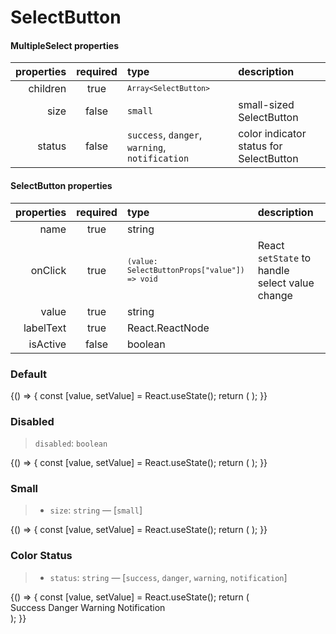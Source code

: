 
<Meta title="Forms/SelectButton" component={MultipleSelect} />

# SelectButton

#### MultipleSelect properties

| properties | required | type                                                                                       | description                             |
| ---------: | :------: | :----------------------------------------------------------------------------------------- | :-------------------------------------- |
|   children |   true   | <code>`Array<SelectButton>`</code>                                                         |                                         |
|       size |  false   | `small`                                                                                    | small-sized SelectButton                |
|     status |  false   | <code>success</code>, <code>danger</code>, <code>warning</code>, <code>notification</code> | color indicator status for SelectButton |

#### SelectButton properties

| properties | required | type                                                       | description                                    |
| ---------: | :------: | :--------------------------------------------------------- | :--------------------------------------------- |
|       name |   true   | string                                                     |                                                |
|    onClick |   true   | <code>`(value: SelectButtonProps["value"]) => void`</code> | React `setState` to handle select value change |
|      value |   true   | string                                                     |                                                |
|  labelText |   true   | React.ReactNode                                            |                                                |
|   isActive |  false   | boolean                                                    |                                                |

### Default

<Canvas>
  <Story name="default">
    {() => {
      const [value, setValue] = React.useState();
      return (
        <MultipleSelect>
          <SelectButton
            name="button1"
            value="button1"
            labelText="Button 1"
            onClick={setValue}
            isActive={value === "button1"}
          />
          <SelectButton
            name="button2"
            value="button2"
            labelText="Button 2"
            onClick={setValue}
            isActive={value === "button2"}
          />
          <SelectButton
            name="button3"
            value="button3"
            labelText="Button 3"
            onClick={setValue}
            isActive={value === "button3"}
          />
        </MultipleSelect>
      );
    }}
  </Story>
</Canvas>

### Disabled

> `disabled`: `boolean`

<Canvas>
  <Story name="disabled">
    {() => {
      const [value, setValue] = React.useState();
      return (
        <MultipleSelect>
          <SelectButton
            name="button1"
            value="button1"
            labelText="Disabled"
            onClick={setValue}
            isActive={value === "button1"}
            disabled
          />
          <SelectButton
            name="button2"
            value="button2"
            labelText="Button 2"
            onClick={setValue}
            isActive={value === "button2"}
          />
          <SelectButton
            name="button3"
            value="button3"
            labelText="Button 3"
            onClick={setValue}
            isActive={value === "button3"}
          />
        </MultipleSelect>
      );
    }}
  </Story>
</Canvas>

### Small

> - `size`: `string` — [`small`]

<Canvas>
  <Story name="small">
    {() => {
      const [value, setValue] = React.useState();
      return (
        <MultipleSelect size="small">
          <SelectButton
            name="button1"
            value="button1"
            labelText="Button 1"
            onClick={setValue}
            isActive={value === "button1"}
          />
          <SelectButton
            name="button2"
            value="button2"
            labelText="Button 2"
            onClick={setValue}
            isActive={value === "button2"}
          />
          <SelectButton
            name="button3"
            value="button3"
            labelText="Button 3"
            onClick={setValue}
            isActive={value === "button3"}
          />
        </MultipleSelect>
      );
    }}
  </Story>
</Canvas>

### Color Status

> - `status`: `string` — [`success`, `danger`, `warning`, `notification`]

<Canvas>
  <Story name="status">
    {() => {
      const [value, setValue] = React.useState();
      return (
        <div>
          <Text>Success</Text>
          <MultipleSelect status="success">
            <SelectButton
              name="button1"
              value="button1"
              labelText="Button 1"
              onClick={setValue}
              isActive={value === "button1"}
            />
            <SelectButton
              name="button2"
              value="button2"
              labelText="Button 2"
              onClick={setValue}
              isActive={value === "button2"}
            />
            <SelectButton
              name="button3"
              value="button3"
              labelText="Button 3"
              onClick={setValue}
              isActive={value === "button3"}
            />
          </MultipleSelect>
          <Text marginTop="1rem">Danger</Text>
          <MultipleSelect status="danger">
            <SelectButton
              name="danger-button1"
              value="danger-button1"
              labelText="Button 1"
              onClick={setValue}
              isActive={value === "danger-button1"}
            />
            <SelectButton
              name="danger-button2"
              value="danger-button2"
              labelText="Button 2"
              onClick={setValue}
              isActive={value === "danger-button2"}
            />
            <SelectButton
              name="danger-button3"
              value="danger-button3"
              labelText="Button 3"
              onClick={setValue}
              isActive={value === "danger-button3"}
            />
          </MultipleSelect>
          <Text marginTop="1rem">Warning</Text>
          <MultipleSelect status="warning">
            <SelectButton
              name="warning-button1"
              value="warning-button1"
              labelText="Button 1"
              onClick={setValue}
              isActive={value === "warning-button1"}
            />
            <SelectButton
              name="warning-button2"
              value="warning-button2"
              labelText="Button 2"
              onClick={setValue}
              isActive={value === "warning-button2"}
            />
            <SelectButton
              name="warning-button3"
              value="warning-button3"
              labelText="Button 3"
              onClick={setValue}
              isActive={value === "warning-button3"}
            />
          </MultipleSelect>
          <Text marginTop="1rem">Notification</Text>
          <MultipleSelect status="notification">
            <SelectButton
              name="notification-button1"
              value="notification-button1"
              labelText="Button 1"
              onClick={setValue}
              isActive={value === "notification-button1"}
            />
            <SelectButton
              name="notification-button2"
              value="notification-button2"
              labelText="Button 2"
              onClick={setValue}
              isActive={value === "notification-button2"}
            />
            <SelectButton
              name="notification-button3"
              value="notification-button3"
              labelText="Button 3"
              onClick={setValue}
              isActive={value === "notification-button3"}
            />
          </MultipleSelect>
        </div>
      );
    }}
  </Story>
</Canvas>

